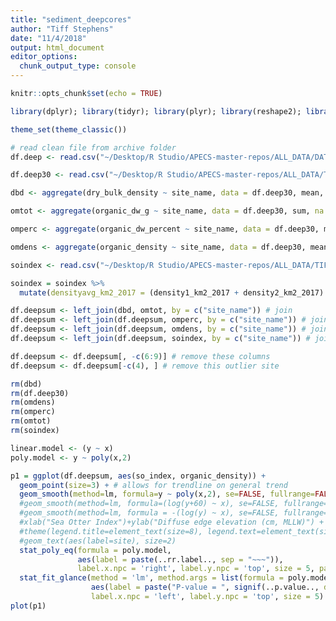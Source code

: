```yaml
---
title: "sediment_deepcores"
author: "Tiff Stephens"
date: "11/4/2018"
output: html_document
editor_options: 
  chunk_output_type: console
---
```


```r
knitr::opts_chunk$set(echo = TRUE)
```

```r
library(dplyr); library(tidyr); library(plyr); library(reshape2); library(lubridate); library(ggplot2); library(DT); library(leaflet); library(htmlwidgets); library(htmltools); library(shiny); library(mapview); library(sp); library(sf); library(knitr); library(cowplot); library(ggpmisc); library(DT); library(plyr); library(magick)

theme_set(theme_classic())
```

```r
# read clean file from archive folder
df.deep <- read.csv("~/Desktop/R Studio/APECS-master-repos/ALL_DATA/DATA_ARCHIVING/2017/sediment_matter_2017/sediment_matter_2017_CLEANDATA.csv", stringsAsFactors = FALSE, header = TRUE)

df.deep30 <- read.csv("~/Desktop/R Studio/APECS-master-repos/ALL_DATA/TIFF_sediment/depth_30cm.csv", stringsAsFactors = FALSE, header = TRUE)
```

```r
dbd <- aggregate(dry_bulk_density ~ site_name, data = df.deep30, mean, na.rm = TRUE) # calculate mean dry bulk density per site

omtot <- aggregate(organic_dw_g ~ site_name, data = df.deep30, sum, na.rm = TRUE) # calculate mean dry bulk density per site

omperc <- aggregate(organic_dw_percent ~ site_name, data = df.deep30, mean, na.rm = TRUE) # calculate mean dry bulk density per site

omdens <- aggregate(organic_density ~ site_name, data = df.deep30, mean, na.rm = TRUE) # calculate mean dry bulk density per site
```

```r
soindex <- read.csv("~/Desktop/R Studio/APECS-master-repos/ALL_DATA/TIFF_sediment/sea_otter_index_2017.csv", stringsAsFactors = FALSE, header = TRUE)

soindex = soindex %>% 
  mutate(densityavg_km2_2017 = (density1_km2_2017 + density2_km2_2017) / 2)
```

```r
df.deepsum <- left_join(dbd, omtot, by = c("site_name")) # join
df.deepsum <- left_join(df.deepsum, omperc, by = c("site_name")) # join
df.deepsum <- left_join(df.deepsum, omdens, by = c("site_name")) # join
df.deepsum <- left_join(df.deepsum, soindex, by = c("site_name")) # join

df.deepsum <- df.deepsum[, -c(6:9)] # remove these columns
df.deepsum <- df.deepsum[-c(4), ] # remove this outlier site

rm(dbd)
rm(df.deep30)
rm(omdens)
rm(omperc)
rm(omtot)
rm(soindex)
```




```r
linear.model <- (y ~ x)
poly.model <- y ~ poly(x,2)

p1 = ggplot(df.deepsum, aes(so_index, organic_density)) +
  geom_point(size=3) + # allows for trendline on general trend
  geom_smooth(method=lm, formula=y ~ poly(x,2), se=FALSE, fullrange=FALSE) +
  #geom_smooth(method=lm, formula=(log(y+60) ~ x), se=FALSE, fullrange=FALSE) +
  #geom_smooth(method=lm, formula = -(log(y) ~ x), se=FALSE, fullrange=FALSE) +
  #xlab("Sea Otter Index")+ylab("Diffuse edge elevation (cm, MLLW)") +
  #theme(legend.title=element_text(size=8), legend.text=element_text(size=8)) +
  #geom_text(aes(label=site), size=2)
  stat_poly_eq(formula = poly.model, 
               aes(label = paste(..rr.label.., sep = "~~~")), 
               label.x.npc = 'right', label.y.npc = 'top', size = 5, parse = TRUE) +
  stat_fit_glance(method = 'lm', method.args = list(formula = poly.model), geom = 'text',
                  aes(label = paste("P-value = ", signif(..p.value.., digits = 3), sep = "")),
                  label.x.npc = 'left', label.y.npc = 'top', size = 5)
plot(p1)
```




